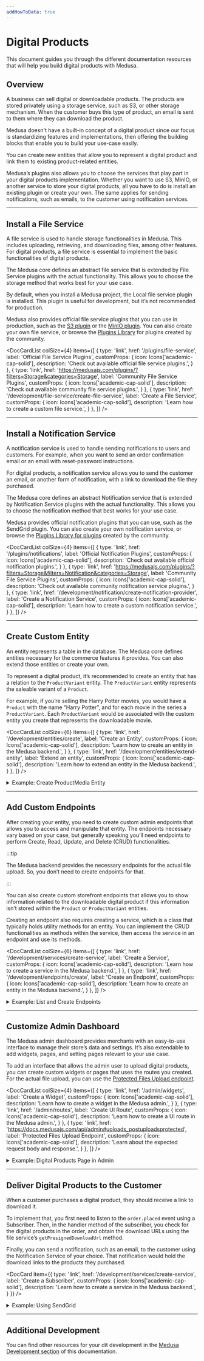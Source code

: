 ```yaml
---
addHowToData: true
---
```



# Digital Products

This document guides you through the different documentation resources that will help you build digital products with Medusa.

## Overview

A business can sell digital or downloadable products. The products are stored privately using a storage service, such as S3, or other storage mechanism. When the customer buys this type of product, an email is sent to them where they can download the product.

Medusa doesn't have a built-in concept of a digital product since our focus is standardizing features and implementations, then offering the building blocks that enable you to build your use-case easily.

You can create new entities that allow you to represent a digital product and link them to existing product-related entities.

Medusa’s plugins also allows you to choose the services that play part in your digital products implementation. Whether you want to use S3, MinIO, or another service to store your digital products, all you have to do is install an existing plugin or create your own. The same applies for sending notifications, such as emails, to the customer using notification services.

---

## Install a File Service

A file service is used to handle storage functionalities in Medusa. This includes uploading, retrieving, and downloading files, among other features. For digital products, a file service is essential to implement the basic functionalities of digital products.

The Medusa core defines an abstract file service that is extended by File Service plugins with the actual functionality. This allows you to choose the storage method that works best for your use case.

By default, when you install a Medusa project, the Local file service plugin is installed. This plugin is useful for development, but it’s not recommended for production.

Medusa also provides official file service plugins that you can use in production, such as the [S3 plugin](../plugins/file-service/s3.mdx) or the [MinIO plugin](../plugins/file-service/minio.md). You can also create your own file service, or browse the [Plugins Library](https://medusajs.com/plugins/?filters=Storage&categories=Storage) for plugins created by the community.

<DocCardList colSize={4} items={[
  {
    type: 'link',
    href: '/plugins/file-service',
    label: 'Official File Service Plugins',
    customProps: {
      icon: Icons['academic-cap-solid'],
      description: 'Check out available official file service plugins.',
    }
  },
  {
    type: 'link',
    href: 'https://medusajs.com/plugins/?filters=Storage&categories=Storage',
    label: 'Community File Service Plugins',
    customProps: {
      icon: Icons['academic-cap-solid'],
      description: 'Check out available community file service plugins.',
    }
  },
  {
    type: 'link',
    href: '/development/file-service/create-file-service',
    label: 'Create a File Service',
    customProps: {
      icon: Icons['academic-cap-solid'],
      description: 'Learn how to create a custom file service.',
    }
  },
]} />

---

## Install a Notification Service

A notification service is used to handle sending notifications to users and customers. For example, when you want to send an order confirmation email or an email with reset-password instructions.

For digital products, a notification service allows you to send the customer an email, or another form of notification, with a link to download the file they purchased.

The Medusa core defines an abstract Notification service that is extended by Notification Service plugins with the actual functionality. This allows you to choose the notification method that best works for your use case.

Medusa provides official notification plugins that you can use, such as the SendGrid plugin. You can also create your own notification service, or browse the [Plugins Library for plugins](https://medusajs.com/plugins/?filters=Storage&filters=Notification&categories=Storage&categories=Notification) created by the community.

<DocCardList colSize={4} items={[
  {
    type: 'link',
    href: '/plugins/notifications',
    label: 'Official Notification Plugins',
    customProps: {
      icon: Icons['academic-cap-solid'],
      description: 'Check out available official notification plugins.',
    }
  },
  {
    type: 'link',
    href: 'https://medusajs.com/plugins/?filters=Storage&filters=Notification&categories=Storage',
    label: 'Community File Service Plugins',
    customProps: {
      icon: Icons['academic-cap-solid'],
      description: 'Check out available community notification service plugins.',
    }
  },
  {
    type: 'link',
    href: '/development/notification/create-notification-provider',
    label: 'Create a Notification Service',
    customProps: {
      icon: Icons['academic-cap-solid'],
      description: 'Learn how to create a custom notification service.',
    }
  },
]} />

---

## Create Custom Entity

An entity represents a table in the database. The Medusa core defines entities necessary for the commerce features it provides. You can also extend those entities or create your own.

To represent a digital product, it’s recommended to create an entity that has a relation to the `ProductVariant` entity. The `ProductVariant` entity represents the saleable variant of a `Product`.

For example, if you’re selling the Harry Potter movies, you would have a `Product` with the name “Harry Potter”, and for each movie in the series a `ProductVariant`. Each `ProductVariant` would be associated with the custom entity you create that represents the downloadable movie.

<DocCardList colSize={6} items={[
  {
    type: 'link',
    href: '/development/entities/create',
    label: 'Create an Entity',
    customProps: {
      icon: Icons['academic-cap-solid'],
      description: 'Learn how to create an entity in the Medusa backend.',
    }
  },
  {
    type: 'link',
    href: '/development/entities/extend-entity',
    label: 'Extend an entity',
    customProps: {
      icon: Icons['academic-cap-solid'],
      description: 'Learn how to extend an entity in the Medusa backend.',
    }
  },
]} />

<details>
<summary>
Example: Create ProductMedia Entity
</summary>

In this example, you’ll create a `ProductMedia` entity that is associated with the `ProductVariant` entity in a one-to-many relation.

To do that, create the file `src/models/product-media.ts` with the following content:

```ts title=src/models/product-media.ts
import { 
  BeforeInsert, 
  Column, 
  Entity,
  JoinColumn,
  ManyToOne,
} from "typeorm"
import { BaseEntity, ProductVariant } from "@medusajs/medusa"
import { generateEntityId } from "@medusajs/medusa/dist/utils"

export enum MediaType {
  MAIN = "main",
  PREVIEW = "preview"
}

@Entity()
export class ProductMedia extends BaseEntity {
  @Column({ type: "varchar" })
  name: string

  @Column ({ type: "enum", enum: MediaType, default: "main" })
  type: MediaType

  @Column({ type: "varchar" })
  file_key: string

  @Column({ type: "varchar" })
  variant_id: string

  @BeforeInsert()
  private beforeInsert(): void {
    this.id = generateEntityId(this.id, "post")
  }
}
```

The entity has the following attributes:

- `name`: a string indicating the file name or a name entered by the merchant.
- `type`: an enum value indicating the type of file. If the file’s type is `main`, it means that this is the file that customers download when they purchase the product. If its type is `preview`, it means that the file is only used to preview the product variant to the customer.
- `file_key`: a string that indicates the downloadable file’s key. The key is retrieved by the installed file service, which is covered in the next step, and it’s used later if you want to get a downloadable link or delete the file.
- `variant_id`: a string indicating the ID of the product variant this file is associated with.

Next, you need to create a migration script that reflects the changes on the database schema.

To do that, run the following command to create a migration file:

```bash
npx typeorm migration:create src/migrations/ProductMediaCreate
```

This will create a file in the `src/migrations` directory. The file’s name will be of the format `<TIMESTAMP>-ProductMediaCreate.ts`, where `<TIMESTAMP>` is the time this migration was created.

In the class defined in the file, change the `up` and `down` method to the following:

<!-- eslint-disable max-len -->

```ts
export class ProductMediaCreate1693901604934 implements MigrationInterface {
  public async up(queryRunner: QueryRunner): Promise<void> {
      await queryRunner.query(`CREATE TYPE "public"."product_media_type_enum" AS ENUM('main', 'preview')`)
      await queryRunner.query(`CREATE TABLE "product_media" ("id" character varying NOT NULL, "created_at" TIMESTAMP WITH TIME ZONE NOT NULL DEFAULT now(), "updated_at" TIMESTAMP WITH TIME ZONE NOT NULL DEFAULT now(), "name" character varying NOT NULL, "type" "public"."product_media_type_enum" NOT NULL DEFAULT 'main', "file_key" character varying NOT NULL, "variant_id" character varying NOT NULL, CONSTRAINT "PK_09d4639de8082a32aa27f3ac9a6" PRIMARY KEY ("id"))`)
  }

  public async down(queryRunner: QueryRunner): Promise<void> {
      await queryRunner.query(`DROP TABLE "product_media"`)
      await queryRunner.query(`DROP TYPE "public"."product_media_type_enum"`)
  }
}
```

To apply the migrations on your database and create the `product_media` table, run the following commands in the root directory of your Medusa backend:

```bash npm2yarn
npm run build
npx medusa migrations run
```

</details>
    

---

## Add Custom Endpoints

After creating your entity, you need to create custom admin endpoints that allows you to access and manipulate that entity. The endpoints necessary vary based on your case, but generally speaking you’ll need endpoints to perform Create, Read, Update, and Delete (CRUD) functionalities.

:::tip

The Medusa backend provides the necessary endpoints for the actual file upload. So, you don’t need to create endpoints for that.

:::

You can also create custom storefront endpoints that allows you to show information related to the downloadable digital product if this information isn’t stored within the `Product` or `ProductVariant` entities.

Creating an endpoint also requires creating a service, which is a class that typically holds utility methods for an entity. You can implement the CRUD functionalities as methods within the service, then access the service in an endpoint and use its methods.

<DocCardList colSize={6} items={[
  {
    type: 'link',
    href: '/development/services/create-service',
    label: 'Create a Service',
    customProps: {
      icon: Icons['academic-cap-solid'],
      description: 'Learn how to create a service in the Medusa backend.',
    }
  },
  {
    type: 'link',
    href: '/development/endpoints/create',
    label: 'Create an Endpoint',
    customProps: {
      icon: Icons['academic-cap-solid'],
      description: 'Learn how to create an entity in the Medusa backend.',
    }
  },
]} />

<details>
<summary>
Example: List and Create Endpoints
</summary>

This example showcases how you can create the list and create endpoints for digital products. These endpoints are chosen in particular as they’re used in later parts of this recipe. You may follow the same instructions to create other necessary endpoints.

Before creating the endpoints, you’ll create the `ProductMediaService`. Create the file `src/services/product-media.ts` with the following content:

```ts title=src/services/product-media.ts
import { 
  FindConfig,
  Selector,
  TransactionBaseService,
  buildQuery,
} from "@medusajs/medusa"
import { ProductMedia } from "../models/product-media"
import { MedusaError } from "@medusajs/utils"

class ProductMediaService extends TransactionBaseService {

  constructor(container) {
    super(container)
  }

  async listAndCount(
    selector?: Selector<ProductMedia>,
    config: FindConfig<ProductMedia> = {
      skip: 0,
      take: 20,
      relations: [],
  }): Promise<[ProductMedia[], number]> {
    const productMediaRepo = this.activeManager_.getRepository(
      ProductMedia
    )

    const query = buildQuery(selector, config)

    return productMediaRepo.findAndCount(query)
  }
  
  async list(
    selector?: Selector<ProductMedia>,
    config: FindConfig<ProductMedia> = {
      skip: 0,
      take: 20,
      relations: [],
  }): Promise<ProductMedia[]> {
    const [productMedias] = await this.listAndCount(
      selector,
      config
    )

    return productMedias
  }

  async retrieve(
    id: string,
    config?: FindConfig<ProductMedia>
  ): Promise<ProductMedia> {
    const productMediaRepo = this.activeManager_.getRepository(
      ProductMedia
    )

    const query = buildQuery({
      id,
    }, config)

    const productMedia = await productMediaRepo.findOne(query)

    if (!productMedia) {
      throw new MedusaError(
        MedusaError.Types.NOT_FOUND,
        "ProductMedia was not found"
      )
    }

    return productMedia
  }

  async create(
    data: Pick<
      ProductMedia, 
      "name" | "file_key" | "variant_id" | "type"
    >
  ): Promise<ProductMedia> {
    return this.atomicPhase_(async (manager) => {
      const productMediaRepo = manager.getRepository(
        ProductMedia
      )
      const productMedia = productMediaRepo.create(data)
      const result = await productMediaRepo.save(productMedia)

      return result
    })
  }

  async update(
    id: string,
    data: Omit<Partial<ProductMedia>, "id">
  ): Promise<ProductMedia> {
    return await this.atomicPhase_(async (manager) => {
      const productMediaRepo = manager.getRepository(
        ProductMedia
      )
      const productMedia = await this.retrieve(id)

      Object.assign(productMedia, data)

      return await productMediaRepo.save(productMedia)
    })
  }

  async delete(id: string): Promise<void> {
    return await this.atomicPhase_(async (manager) => {
      const productMediaRepo = manager.getRepository(
        ProductMedia
      )
      const productMedia = await this.retrieve(id)
      
      await productMediaRepo.remove([productMedia])
    })
  }
}

export default ProductMediaService
```

This service implements the necessary methods to perform the basic CRUD operations. You can add any other method if necessary.

You can now create the endpoints. To create the “create product media” endpoint, create the file `src/api/routes/admin/product-media/create.ts` with the following content:

```ts title=src/api/routes/admin/product-media/create.ts
import { Request, Response } from "express"
import ProductMediaService 
  from "../../../../services/product-media"

// create a product media for a variant
export default async (req: Request, res: Response) => {
  // validation omitted for simplicity
  const {
    variant_id,
    file_key,
    type = "main",
    name,
  } = req.body

  const productMediaService = req.scope.resolve<
    ProductMediaService
  >("productMediaService")
  const productMedia = await productMediaService.create({
    variant_id,
    file_key,
    type,
    name,
  })

  res.json({
    product_media: productMedia,
  })
}
```

This creates an endpoint the accepts the necessary data to create a product media, then returns the created product media.

Next, create the “list product media” endpoint by creating the file `src/api/routes/admin/product-media/list.ts` with the following content:

```ts title=src/api/routes/admin/product-media/list.ts
import { Request, Response } from "express"
import ProductMediaService 
  from "../../../../services/product-media"
import { MediaType } from "../../../../models/product-media"

// retrieve a list of product medias
export default async (req: Request, res: Response) => {
  const productMediaService = req.scope.resolve<
    ProductMediaService
  >("productMediaService")
  // omitting pagination for simplicity
  const [productMedias, count] = await productMediaService
    .listAndCount({
      type: MediaType.MAIN,
    }, {
      relations: ["variant", "variant.product"],
    }
  )

  res.json({
    product_medias: productMedias,
    count,
  })
}
```

This retrieves a list of product media records that have the type `main`. It also retrieves the relations `variant` and `variant.product` to access the product media’s variant and main product.

To use these endpoints, you need to export them in a router that’s returned by `src/api/index.ts`. First, create the file `src/api/routes/admin/product-media/index.ts` that registers the product media endpoints you created:

```ts title=src/api/routes/admin/product-media/index.ts
import { wrapHandler } from "@medusajs/utils"
import { Router } from "express"
import create from "./create"
import list from "./list"

const router = Router()

export default (adminRouter: Router) => {
  adminRouter.use("/product-media", router)

  router.get("/", wrapHandler(list))
  router.post("/", wrapHandler(create))
}
```

Then, create the file `src/api/routes/admin/index.ts` if it doesn’t already exist and add the following in it:

```ts title=src/api/routes/admin/index.ts
import { Router } from "express"
import productMediaRoutes from "./product-media"

// Initialize a custom router
const router = Router()

export function attachAdminRoutes(adminRouter: Router) {
  productMediaRoutes(adminRouter)
  
  // ... exisiting endpoints
}
```

In this file you import the function in `src/api/routes/admin/product-media/index.ts` that registers the necessary routes and pass it the admin router, which this file’s function accepts as a parameter.

If the file `src/api/routes/admin/index.ts` wasn’t already created, make sure to import it in `src/api/index.ts` and use it to register the product media endpoints:

```ts title=src/api/routes/admin/index.ts
import { Router } from "express"
import cors from "cors"
import bodyParser from "body-parser"
import { ConfigModule } from "@medusajs/medusa"
import { getConfigFile } from "medusa-core-utils"
import { attachStoreRoutes } from "./routes/store"
import { attachAdminRoutes } from "./routes/admin"

export default (rootDirectory: string): Router | Router[] => {
  // Read currently-loaded medusa config
  const { configModule } = getConfigFile<ConfigModule>(
    rootDirectory,
    "medusa-config"
  )
  const { projectConfig } = configModule

  // Set up our CORS options objects, based on config
  const storeCorsOptions = {
    origin: projectConfig.store_cors.split(","),
    credentials: true,
  }

  const adminCorsOptions = {
    origin: projectConfig.admin_cors.split(","),
    credentials: true,
  }

  // Set up express router
  const router = Router()

  // Set up root routes for store and admin endpoints, 
  // with appropriate CORS settings
  router.use(
    "/store", 
    cors(storeCorsOptions), 
    bodyParser.json()
  )
  router.use(
    "/admin", 
    cors(adminCorsOptions), 
    bodyParser.json()
  )

  // Set up routers for store and admin endpoints
  const storeRouter = Router()
  const adminRouter = Router()

  // Attach these routers to the root routes
  router.use("/store", storeRouter)
  router.use("/admin", adminRouter)

  // Attach custom routes to these routers
  attachStoreRoutes(storeRouter)
  attachAdminRoutes(adminRouter)

  return router
}
```

</details>
    

---

## Customize Admin Dashboard

The Medusa admin dashboard provides merchants with an easy-to-use interface to manage their store’s data and settings. It’s also extendable to add widgets, pages, and setting pages relevant to your use case.

To add an interface that allows the admin user to upload digital products, you can create custom widgets or pages that uses the routes you created. For the actual file upload, you can use the [Protected Files Upload endpoint](https://docs.medusajs.com/api/admin#uploads_postuploadsprotected).

<DocCardList colSize={4} items={[
  {
    type: 'link',
    href: '/admin/widgets',
    label: 'Create a Widget',
    customProps: {
      icon: Icons['academic-cap-solid'],
      description: 'Learn how to create a widget in the Medusa admin.',
    }
  },
  {
    type: 'link',
    href: '/admin/routes',
    label: 'Create UI Route',
    customProps: {
      icon: Icons['academic-cap-solid'],
      description: 'Learn how to create a UI route in the Medusa admin.',
    }
  },
  {
    type: 'link',
    href: 'https://docs.medusajs.com/api/admin#uploads_postuploadsprotected',
    label: 'Protected Files Upload Endpoint',
    customProps: {
      icon: Icons['academic-cap-solid'],
      description: 'Learn about the expected request body and response.',
    }
  },
]} />

<details>
<summary>
Example: Digital Products Page in Admin
</summary>

In this example, you’ll add a single page that lists the digital products and allows you to create a new one. The implementation will be minimal for the purpose of simplicity, so you can elaborate on it based on your use case.
    
Before starting off, make sure to install the necessary dependencies in your Medusa backend project:

```bash npm2yarn
npm install medusa-react @tanstack/react-query @medusajs/ui
```

This installs the necessary packages to use the Medusa React client and the [Medusa UI package](https://docs.medusajs.com/ui).

You also need to create types for the expected requests and responses of the endpoints you created. This is helpful when using Medusa React’s custom hooks. To do that, create the file `src/types/product-media.ts` with the following content:

```ts title=src/types/product-media.ts
import { 
  MediaType, 
  ProductMedia, 
} from "../models/product-media"

export type ListProductMediasRequest = {
  // no expected parameters
};

export type ListProductMediasResponse = {
  product_medias: ProductMedia[]
  count: number
};

export type CreateProductMediaRequest = {
  variant_id: string
  name: string
  file_key: string
  type?: MediaType
};

export type CreateProductMediaResponse = {
  product_media: ProductMedia
};
```

You can now create your admin UI route. To do that, create the file `src/admin/routes/product-media/page.tsx` with the following content:

```tsx title=src/admin/routes/product-media/page.tsx
import { RouteConfig } from "@medusajs/admin"
import { DocumentText } from "@medusajs/icons"
import { useAdminCustomQuery } from "medusa-react"
import { 
  ListProductMediasRequest, 
  ListProductMediasResponse,
} from "../../../types/product-media"
import { 
  Button, 
  Container, 
  Drawer, 
  Heading, 
  Table,
} from "@medusajs/ui"
import { Link } from "react-router-dom"
import { RouteProps } from "@medusajs/admin-ui"
import ProductMediaCreateForm 
  from "../../components/product-media/CreateForm"

const ProductMediaListPage = (props: RouteProps) => {
  const { data, isLoading } = useAdminCustomQuery<
    ListProductMediasRequest, 
    ListProductMediasResponse
  >(
    "/product-media",
    ["product-media"]
  )

  return (
    <Container>
      <div className="flex justify-between mb-4">
        <Heading level="h1">Digital Products</Heading>
        <Drawer>
          <Drawer.Trigger>
            <Button>Create</Button>
          </Drawer.Trigger>
          <Drawer.Content>
            <Drawer.Header>
              <Drawer.Title>
                Create Digital Product
              </Drawer.Title>
            </Drawer.Header>
            <Drawer.Body>
              <ProductMediaCreateForm {...props} />
            </Drawer.Body>
          </Drawer.Content>
        </Drawer>
      </div>
      {isLoading && <div>Loading...</div>}
      {data && !data.product_medias.length && (
        <div>No Digital Products</div>
      )}
      {data && data.product_medias.length > 0 && (
        <Table>
          <Table.Header>
            <Table.Row>
              <Table.HeaderCell>Product</Table.HeaderCell>
              <Table.HeaderCell>
                Product Variant
              </Table.HeaderCell>
              <Table.HeaderCell>File Key</Table.HeaderCell>
              <Table.HeaderCell>Action</Table.HeaderCell>
            </Table.Row>
          </Table.Header>
          <Table.Body>
            {data.product_medias.map((product_media) => (
              <Table.Row key={product_media.id}>
                <Table.Cell>
                  {product_media.variant.product.title}
                </Table.Cell>
                <Table.Cell>
                  {product_media.variant.title}
                </Table.Cell>
                <Table.Cell>
                  {product_media.file_key}
                </Table.Cell>
                <Table.Cell>
                  <Link to={`/a/products/${
                    product_media.variant.product_id
                  }`}>
                    View Product
                  </Link>
                </Table.Cell>
              </Table.Row>
            ))}
          </Table.Body>
        </Table>
      )}
    </Container>
  )
}

export const config: RouteConfig = {
  link: {
    label: "Digital Products",
    icon: DocumentText,
  },
}

export default ProductMediaListPage
```

This UI route will show under the sidebar with the label “Digital Products”. In the page, you use the `useAdminCustomQuery` hook imported from `medusa-react` to send a request to your custom “list digital products” endpoint.

In the page, you’ll show the list of digital products in a table, if there are any. You’ll also show a button that opens a drawer to the side of the page.

In the drawer, you show the Create Digital Product form. To create this form, create the file `src/admin/components/product-media/CreateForm/index.tsx` with the following content:

```tsx title=src/admin/components/product-media/CreateForm/index.tsx
import { useState } from "react"
import { MediaType } from "../../../../models/product-media"
import { 
  useAdminCreateProduct, 
  useAdminCustomPost, 
  useAdminUploadProtectedFile,
} from "medusa-react"
import { 
  CreateProductMediaRequest, 
  CreateProductMediaResponse, 
} from "../../../../types/product-media"
import { 
  Button, 
  Container, 
  Input, 
  Label, 
  Select,
} from "@medusajs/ui"
import { RouteProps } from "@medusajs/admin-ui"
import { useNavigate } from "react-router-dom"

const ProductMediaCreateForm = ({
  notify,
}: RouteProps) => {
  const [productName, setProductName] = useState("")
  const [
    productVariantName, 
    setProductVariantName,
  ] = useState("")
  const [name, setName] = useState("")
  const [type, setType] = useState("main")
  const [file, setFile] = useState<File>()

  const createProduct = useAdminCreateProduct()
  const uploadFile = useAdminUploadProtectedFile()
  const { 
    mutate: createDigitalProduct,
    isLoading,
  } = useAdminCustomPost<
    CreateProductMediaRequest,
    CreateProductMediaResponse
  >(
    "/product-media",
    ["product-media"]
  )

  const navigate = useNavigate()

  const handleSubmit = (
    e: React.FormEvent<HTMLFormElement>
  ) => {
    e.preventDefault()
    
    createProduct.mutate({
      title: productName,
      is_giftcard: false,
      discountable: false,
      options: [
        {
          title: "Digital Product",
        },
      ],
      variants: [
        {
          title: productVariantName,
          options: [
            {
              value: name, // can also be the file name
            },
          ],
          // for simplicity, prices are omitted from form.
          // Those can be edited from the product's page.
          prices: [],
        },
      ],
    }, {
      onSuccess: ({ product }) => {
        // upload file
        uploadFile.mutate(file, {
          onSuccess: ({ uploads }) => {
            if (!("key" in uploads[0])) {
              return
            }
            // create the digital product
            createDigitalProduct({
              variant_id: product.variants[0].id,
              name,
              file_key: uploads[0].key as string,
              type: type as MediaType,
            }, {
              onSuccess: () => {
                notify.success(
                  "Success", 
                  "Digital Product Created Successfully"
                )
                navigate("/a/product-media")
              },
            })
          },
        })
      },
    })
  }

  return (
    <Container>
      <form 
        onSubmit={handleSubmit} 
        className="flex flex-col gap-4"
      >
        <div className="flex gap-4 items-center">
          <Label>Product Name</Label>
          <Input 
            type="text" 
            placeholder="Product Name" 
            value={productName} 
            onChange={(e) => setProductName(e.target.value)}
          />
        </div>
        <div className="flex gap-4 items-center">
          <Label>Product Variant Name</Label>
          <Input 
            type="text" 
            placeholder="Product Variant" 
            value={productVariantName} 
            onChange={(e) => 
              setProductVariantName(e.target.value)
            }
          />
        </div>
        <div className="flex gap-4 items-center">
          <Label>Media Name</Label>
          <Input 
            type="text" 
            placeholder="Media Name" 
            value={name} 
            onChange={(e) => setName(e.target.value)}
          />
        </div>
        <div className="flex gap-4 items-center">
          <Label>Type</Label>
          <Select onValueChange={setType} value={type}>
            <Select.Trigger>
              <Select.Value placeholder="Type" />
            </Select.Trigger>
            <Select.Content className="z-50">
              <Select.Item value={"main"}>
                Main
              </Select.Item>
              <Select.Item value={"preview"}>
                Preview
              </Select.Item>
            </Select.Content>
          </Select>
        </div>
        <div className="flex gap-4 items-center">
          <Label>File</Label>
          <Input 
            type="file" 
            onChange={(e) => setFile(e.target.files[0])}
          />
        </div>
        <Button 
          variant="primary" 
          type="submit" 
          isLoading={
            createProduct.isLoading || 
            uploadFile.isLoading || 
            isLoading
          }>
          Create
        </Button>
      </form>
    </Container>
  )
}

export default ProductMediaCreateForm
```

In this component, you create a form that accepts basic information needed to create the digital product. This form only accepts one file for one variant for simplicity purposes. You can expand on this based on your use case.

Notice that an alternative approach would be to inject a widget to the Product Details page and allow users to upload the files from there. It depends on whether you’re only supporting Digital Products or you want the distinction between them, as done here.

When the user submits the form, you first create a product with a variant. Then, you upload the file using the [Upload Protected File endpoint](https://docs.medusajs.com/api/admin#uploads_postuploadsprotected). Finally, you create the digital product using the custom endpoint you created.

The product’s details can still be edited from the same Products interface, similar to regular products. You can edit its price, add more variants, and more.

To test it out, build changes and run the `develop` command:

```bash npm2yarn
npm run build
npx medusa develop
```

If you open the admin now, you’ll find a new Digital Products item in the sidebar. You can try adding Digital Products and viewing them.

</details>

---

## Deliver Digital Products to the Customer

When a customer purchases a digital product, they should receive a link to download it.

To implement that, you first need to listen to the `order.placed` event using a Subscriber. Then, in the handler method of the subscriber, you check for the digital products in the order, and obtain the download URLs using the file service’s `getPresignedDownloadUrl` method.

Finally, you can send a notification, such as an email, to the customer using the Notification Service of your choice. That notification would hold the download links to the products they purchased.

<DocCard item={{
  type: 'link',
  href: '/development/services/create-service',
  label: 'Create a Subscriber',
  customProps: {
    icon: Icons['academic-cap-solid'],
    description: 'Learn how to create a service in the Medusa backend.',
  }
}} />

<details>
<summary>
Example: Using SendGrid
</summary>

Here’s an example of a subscriber that retrieves the download links and sends them to the customer using the SendGrid plugin:
    
```ts title=src/subscribers/handle-order.ts
import { 
  AbstractFileService, 
  EventBusService, 
  OrderService,
} from "@medusajs/medusa"

type InjectedDependencies = {
  eventBusService: EventBusService
  orderService: OrderService
  sendgridService: any
  fileService: AbstractFileService
}

class HandleOrderSubscribers {
  protected readonly orderService_: OrderService
  protected readonly sendgridService_: any
  protected readonly fileService_: AbstractFileService

  constructor({ 
    eventBusService, 
    orderService, 
    sendgridService,
    fileService,
  }: InjectedDependencies) {
    this.orderService_ = orderService
    this.sendgridService_ = sendgridService
    this.fileService_ = fileService
    eventBusService.subscribe(
      "order.placed", 
      this.handleOrderPlaced
    )
  }

  handleOrderPlaced = async (
    data: Record<string, any>
  ) => {
    const order = await this.orderService_.retrieve(data.id, {
      relations: [
        "items", 
        "items.variant", 
        "items.variant.product_medias",
      ],
    })

    // find product medias in the order
    const urls = []
    for (const item of order.items) {
      if (!item.variant.product_medias.length) {
        return
      }

      await Promise.all([
        item.variant.product_medias.forEach(
          async (productMedia) => {
          // get the download URL from the file service
          const downloadUrl = await 
            this.fileService_.getPresignedDownloadUrl({
              fileKey: productMedia.file_key,
              isPrivate: true,
            })

          urls.push(downloadUrl)
        }),
      ])
    }
    
    if (!urls.length) {
      return
    }

    this.sendgridService_.sendEmail({
      templateId: "digital-download",
      from: "hello@medusajs.com",
      to: order.email,
      dynamic_template_data: {
        // any data necessary for your template...
        digital_download_urls: urls,
      },
    })
  }
}

export default HandleOrderSubscribers
```

Notice that regardless of what file service you have installed, you can access it using dependency injection under the name `fileService`.

The `handleOrderPlaced` method retrieves the order, loops over its items to find digital products and retrieve their download links, then uses SendGrid to send the email, passing it the urls as a data payload. You can customize the sent data based on your SendGrid template and your use case.

</details>
    

---

## Additional Development

You can find other resources for your dit development in the [Medusa Development section](../development/overview.mdx) of this documentation.
